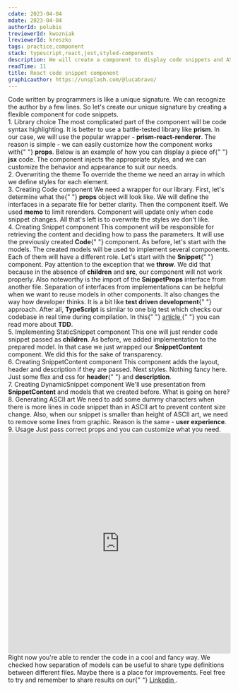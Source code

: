```yaml
---
cdate: 2023-04-04
mdate: 2023-04-04
authorId: polubis
treviewerId: kwozniak
lreviewerId: kreszko
tags: practice,component
stack: typescript,react,jest,styled-components
description: We will create a component to display code snippets and ASCII arts during loading to improve UX.
readTime: 11
title: React code snippet component
graphicauthor: https://unsplash.com/@lucabravo/
---
```


<Prelude>
  <M>
    Code written by programmers is like a unique signature. We can recognize the
    author by a few lines. So let's create our unique signature by creating a
    flexible component for code snippets.
  </M>
</Prelude>

<Section>
  <XL>1. Library choice</XL>
  <M>
    The most complicated part of the component will be code syntax highlighting.
    It is better to use a battle-tested library like <B>prism</B>. In our case,
    we will use the popular wrapper - <B>prism-react-renderer</B>.
  </M>
  <M>
    The reason is simple - we can easily customize how the component works with{" "}
    <B>props</B>. Below is an example of how you can display a piece of{" "}
    <B>jsx</B> code.
  </M>
  <Snippet
    linesCount={15}
    src="https://raw.githubusercontent.com/polubis/React-code-snippet-component/main/snippets/1.tsx"
  />
  <M>
    The component injects the appropriate styles, and we can customize the
    behavior and appearance to suit our needs.
  </M>
</Section>

<Section>
  <XL>2. Overwriting the theme</XL>
  <M>
    To override the theme we need an array in which we define styles for each
    element.
  </M>
  <Snippet
    linesCount={55}
    src="https://raw.githubusercontent.com/polubis/React-code-snippet-component/main/src/code/setup.ts"
  />
</Section>

<Section>
  <XL>3. Creating Code component</XL>
  <M>
    We need a wrapper for our library. First, let's determine what the{" "}
    <B>props</B> object will look like. We will define the interfaces in a
    separate file for better clarity.
  </M>
  <Snippet
    linesCount={8}
    src="https://raw.githubusercontent.com/polubis/React-code-snippet-component/main/src/code/models.ts"
  />
  <M>Then the component itself.</M>
  <Snippet
    linesCount={45}
    src="https://raw.githubusercontent.com/polubis/React-code-snippet-component/main/src/code/Code.tsx"
  />
  <M>
    We used <B>memo</B> to limit rerenders. Component will update only when code
    snippet changes. All that's left is to overwrite the styles we don't like.
  </M>
  <Snippet
    linesCount={85}
    src="https://raw.githubusercontent.com/polubis/React-code-snippet-component/main/src/code/style.ts"
  />
</Section>

<Section>
  <XL>4. Creating Snippet component</XL>
  <M>
    This component will be responsible for retrieving the content and deciding
    how to pass the parameters. It will use the previously created <B>Code</B>{" "}
    component. As before, let's start with the models.
  </M>
  <Snippet
    linesCount={69}
    src="https://raw.githubusercontent.com/polubis/React-code-snippet-component/main/src/snippet/models.ts"
  />
  <M>
    The created models will be used to implement several components. Each of
    them will have a different role. Let's start with the <B>Snippet</B>{" "}
    component.
  </M>
  <Snippet
    linesCount={17}
    src="https://raw.githubusercontent.com/polubis/React-code-snippet-component/main/src/snippet/Snippet.tsx"
  />
  <M>
    Pay attention to the exception that we <B>throw</B>. We did that because in
    the absence of <B>children</B> and <B>src</B>, our component will not work
    properly.
  </M>
  <M>
    Also noteworthy is the import of the <B>SnippetProps</B> interface from
    another file. Separation of interfaces from implementations can be helpful
    when we want to reuse models in other components. It also changes the way
    how developer thinks. It is a bit like <B>test driven development</B>{" "}
    approach. After all, <B>TypeScript</B> is similar to one big test which
    checks our codebase in real time during compilation.
  </M>
  <Hint hasBg>
    In this{" "}
    <A
      href="/articles/quick-wins/improving-code-that-was-not-written-by-us/"
      outside
    >
      article
    </A>{" "}
    you can read more about <B>TDD</B>.
  </Hint>
</Section>

<Section>
  <XL>5. Implementing StaticSnippet component</XL>
  <M>
    This one will just render code snippet passed as <B>children</B>.
  </M>
  <Snippet
    linesCount={9}
    src="https://raw.githubusercontent.com/polubis/React-code-snippet-component/main/src/snippet/StaticSnippet.tsx"
  />
  <M>
    As before, we added implementation to the prepared model. In that case we
    just wrapped our <B>SnippetContent</B> component. We did this for the sake
    of transparency.
  </M>
</Section>

<Section>
  <XL>6. Creating SnippetContent component</XL>
  <M>
    This component adds the layout, header and description if they are passed.
  </M>
  <Snippet
    linesCount={28}
    src="https://raw.githubusercontent.com/polubis/React-code-snippet-component/main/src/snippet/SnippetContent.tsx"
  />
  <M>
    Next styles. Nothing fancy here. Just some flex and css for <B>header</B>{" "}
    and <B>description</B>.
  </M>
  <Snippet
    linesCount={32}
    src="https://raw.githubusercontent.com/polubis/React-code-snippet-component/main/src/snippet/style.ts"
  />
</Section>

<Section>
  <XL>7. Creating DynamicSnippet component</XL>
  <M>
    We'll use presentation from <B>SnippetContent</B> and models that we created
    before.
  </M>
  <Snippet
    linesCount={76}
    src="https://raw.githubusercontent.com/polubis/React-code-snippet-component/main/src/snippet/DynamicSnippet.tsx"
  />
  <M>What is going on here?</M>
  <List items="ASCII art is generated, We're fetching snippet via src, Code is parsed to text, During retrieve snippet we changing state, When state is pending we return ASCII art instead of code" />
</Section>

<Section>
  <XL>8. Generating ASCII art</XL>
  <M>
    We need to add some dummy characters when there is more lines in code
    snippet than in ASCII art to prevent content size change.
  </M>
  <M>
    Also, when our snippet is smaller than height of ASCII art, we need to
    remove some lines from graphic. Reason is the same - <B>user experience</B>.
  </M>
  <Snippet
    linesCount={126}
    src="https://raw.githubusercontent.com/polubis/React-code-snippet-component/main/src/snippet/ASCII.ts"
  />
</Section>

<Section>
  <XL>9. Usage</XL>
  <M>Just pass correct props and you can customize what you need.</M>
  <Snippet
    linesCount={50}
    src="https://raw.githubusercontent.com/polubis/React-code-snippet-component/main/src/App.tsx"
  />
</Section>

<Example>
  <iframe
    src="https://codesandbox.io/embed/frosty-grass-9tjoqv?fontsize=14&hidenavigation=1&theme=dark"
    style="width:100%; height:500px; border:0; border-radius: 4px; overflow:hidden;"
    title="frosty-grass-9tjoqv"
    allow="accelerometer; ambient-light-sensor; camera; encrypted-media; geolocation; gyroscope; hid; microphone; midi; payment; usb; vr; xr-spatial-tracking"
    sandbox="allow-forms allow-modals allow-popups allow-presentation allow-same-origin allow-scripts"
  ></iframe>
</Example>

<Summary>
  <M>
    Right now you're able to render the code in a cool and fancy way. We checked
    how separation of models can be useful to share type definitions between
    different files.
  </M>
  <M>
    Maybe there is a place for improvements. Feel free to try and remember to
    share results on our{" "}
    <A href="https://www.linkedin.com/company/greenon-software/" outside>
      Linkedin
    </A>
    .
  </M>
</Summary>
